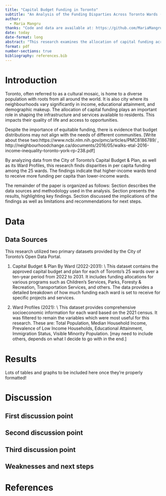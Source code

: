 ```yaml
---
title: "Capital Budget Funding in Toronto"
subtitle: "An Analysis of the Funding Disparties Across Toronto Wards (2022 - 2031)"
author: 
  - Maria Mangru 
thanks: "Code and data are available at: https://github.com/MariaMangru/Capital-Budget-Allocations-and-Median-Household-Income."
date: today
date-format: long
abstract: "This research examines the allocation of capital funding across Toronto's 25 wards and explores how these allocations correspond with various socioeconomic indicators. The analysis reveals significant disparities in per capita funding, with higher-income wards often receiving more funding than lower-income wards."
format: pdf
number-sections: true
bibliography: references.bib
---
```


# Introduction

Toronto, often referred to as a cultural mosaic, is home to a diverse population with roots from all around the world. It is also city where its neighbourhoods vary significantly in income, educational attainment, and demographic makeup. The allocation of capital funding plays an important role in shaping the infrastructure and services available to residents. This impacts their quality of life and access to opportunities.

Despite the importance of equitable funding, there is evidence that budget distributions may not align with the needs of different communities. \[Write about these two:https://www.ncbi.nlm.nih.gov/pmc/articles/PMC8186789/ , http://neighbourhoodchange.ca/documents/2016/05/walks-etal-2016-income-inequality-toronto-york-rp-238.pdf\]

By analyzing data from the City of Toronto's Capital Budget & Plan, as well as its Ward Profiles, this research finds disparities in per capita funding among the 25 wards. The findings indicate that higher-income wards tend to receive more funding per capita than lower-income wards.

The remainder of the paper is organized as follows: Section \ref{sec-data} describes the data sources and methodology used in the analysis. Section \ref{sec-results} presents the results, highlighting key findings. Section \ref{sec-discussion} discussed the implications of the findings as well as limitations and recommendations for next steps.

# Data {#sec-data}

## Data Sources

This research utilized two primary datasets provided by the City of Toronto's Open Data Portal.

1.  Capital Budget & Plan By Ward (2022-2031): \\
This dataset contains the approved capital budget and plan for each of Toronto's 25 wards over a ten-year period from 2022 to 2031. It includes funding allocations for various programs such as Children's Services, Parks, Foresty & Recreation, Transportation Services, and others. The data provides a detailed breakdown of how much funding each ward is set to receive for specific projects and services.

2.  Ward Profiles (2021): \\
This dataset provides comprehensive socioeconomic information for each ward based on the 2021 census. It was filtered to remain the variables which were most useful for this research. These are: Total Population, Median Household Income, Prevalence of Low Income Households, Educational Attainment, Immigration Status, Visible Minority Population. [may need to include others, depends on what I decide to go with in the end.]

# Results {#sec-results}

Lots of tables and graphs to be included here once they're properly formatted!



# Discussion {#sec-discussion}

## First discussion point {#sec-first-point}


## Second discussion point

## Third discussion point

## Weaknesses and next steps


\newpage

# References
